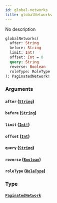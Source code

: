 ```yaml
---
id: global-networks
title: globalNetworks
---
```


No description

```graphql
globalNetworks(
  after: String
  before: String
  limit: Int!
  offset: Int = 0
  query: String
  reverse: Boolean
  roleType: RoleType
): PaginatedNetwork!

```

### Arguments

#### `after` ([`String`](/graphql/scalars/string))

#### `before` ([`String`](/graphql/scalars/string))

#### `limit` ([`Int!`](/graphql/scalars/int))

#### `offset` ([`Int`](/graphql/scalars/int))

#### `query` ([`String`](/graphql/scalars/string))

#### `reverse` ([`Boolean`](/graphql/scalars/boolean))

#### `roleType` ([`RoleType`](/graphql/enums/role-type))

### Type

#### [`PaginatedNetwork`](/graphql/objects/paginated-network)
